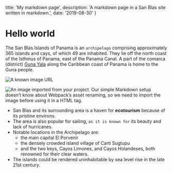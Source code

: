   title: 'My markdown page',
  description: 'A markdown page in a San Blas site written in markdown.',
  date: '2019-08-30'
}

# Hello world

The San Blas Islands of Panama is an `archipelago` comprising approximately 365 islands and cays, of which 49 are inhabited. They lie off the north coast of the Isthmus of Panama, east of the Panama Canal. A part of the comarca (district) [Guna Yala](https://en.wikipedia.org/wiki/Guna_Yala) along the Caribbean coast of Panama is home to the Guna people.

![A known image URL](https://commons.wikimedia.org/wiki/File:San_Blas_Islands.jpg)


<img src={image} alt='An image imported from your project. Our simple Markdown setup doesn’t know about Webpack’s asset renaming, so we need to import the image before using it in a HTML tag.' />

- San Blas and its surrounding area is a haven for **ecotourism** because of its pristine environs.
- The area is also popular for sailing, `as it is known for` its beauty and lack of hurricanes.
- Notable locations in the Archipelago are:
  - the main capital El Porvenir
  - the densely crowded island village of Carti Sugtupu
  - and the two keys, Cayos Limones, and Cayos Holandeses, both renowned for their clear waters.
- The islands could be rendered uninhabitable by sea level rise in the late 21st century.
